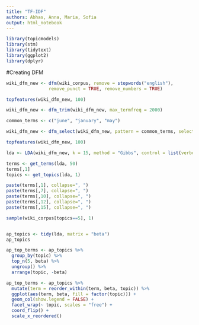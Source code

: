 ```yaml
---
title: "TF-IDF"
authors: Abhas, Anna, Maria, Sofia
output: html_notebook
---
```


```r
library(topicmodels)
library(stm)
library(tidytext)
library(ggplot2)
library(dplyr)
```


#Creating DFM 
```r
wiki_dfm_new <- dfm(wiki_corpus, remove = stopwords("english"), 
                remove_punct = TRUE, remove_numbers = TRUE)

topfeatures(wiki_dfm_new, 100)

wiki_dfm_new <- dfm_trim(wiki_dfm_new, max_termfreq = 2000)

common_terms <- c("june", "january", "may")

wiki_dfm_new <- dfm_select(wiki_dfm_new, pattern = common_terms, selection = "remove", valuetype = "fixed")

topfeatures(wiki_dfm_new, 100)

```


```r

lda <- LDA(wiki_dfm_new, k = 15, method = "Gibbs", control = list(verbose=25L, seed = 123, burnin = 100, iter = 500))

terms <- get_terms(lda, 50)
terms[,1]
topics <- get_topics(lda, 1)

paste(terms[,1], collapse=", ")
paste(terms[,7], collapse=", ")
paste(terms[,10], collapse=", ")
paste(terms[,12], collapse=", ")
paste(terms[,15], collapse=", ")

sample(wiki_corpus[topics==5], 1)


ap_topics <- tidy(lda, matrix = "beta")
ap_topics

ap_top_terms <- ap_topics %>%
  group_by(topic) %>%
  top_n(5, beta) %>%
  ungroup() %>%
  arrange(topic, -beta)

ap_top_terms <- ap_topics %>%
  mutate(term = reorder_within(term, beta, topic)) %>%
  ggplot(aes(term, beta, fill = factor(topic))) +
  geom_col(show.legend = FALSE) +
  facet_wrap(~ topic, scales = "free") +
  coord_flip() +
  scale_x_reordered()

```


